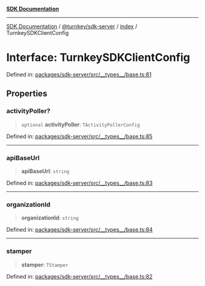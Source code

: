 [**SDK Documentation**](../../../../README.mdx)

***

[SDK Documentation](../../../../packages.mdx) / [@turnkey/sdk-server](../../README.mdx) / [index](../README.mdx) / TurnkeySDKClientConfig

# Interface: TurnkeySDKClientConfig

Defined in: [packages/sdk-server/src/\_\_types\_\_/base.ts:81](https://github.com/tkhq/sdk/blob/3a88af7d1d927c6022706911d6af0f92f1440e00/packages/sdk-server/src/__types__/base.ts#L81)

## Properties

### activityPoller?

> `optional` **activityPoller**: `TActivityPollerConfig`

Defined in: [packages/sdk-server/src/\_\_types\_\_/base.ts:85](https://github.com/tkhq/sdk/blob/3a88af7d1d927c6022706911d6af0f92f1440e00/packages/sdk-server/src/__types__/base.ts#L85)

***

### apiBaseUrl

> **apiBaseUrl**: `string`

Defined in: [packages/sdk-server/src/\_\_types\_\_/base.ts:83](https://github.com/tkhq/sdk/blob/3a88af7d1d927c6022706911d6af0f92f1440e00/packages/sdk-server/src/__types__/base.ts#L83)

***

### organizationId

> **organizationId**: `string`

Defined in: [packages/sdk-server/src/\_\_types\_\_/base.ts:84](https://github.com/tkhq/sdk/blob/3a88af7d1d927c6022706911d6af0f92f1440e00/packages/sdk-server/src/__types__/base.ts#L84)

***

### stamper

> **stamper**: `TStamper`

Defined in: [packages/sdk-server/src/\_\_types\_\_/base.ts:82](https://github.com/tkhq/sdk/blob/3a88af7d1d927c6022706911d6af0f92f1440e00/packages/sdk-server/src/__types__/base.ts#L82)
